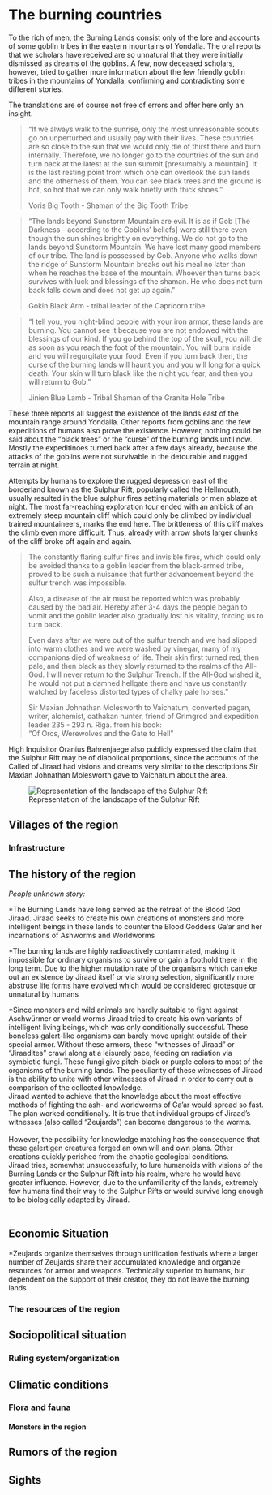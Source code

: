 # The burning countries

To the rich of men, the Burning Lands consist only of the lore and accounts of some goblin tribes in the eastern mountains of Yondalla. The oral reports that we scholars have received are so unnatural that they were initially dismissed as dreams of the goblins. A few, now deceased scholars, however, tried to gather more information about the few friendly goblin tribes in the mountains of Yondalla, confirming and contradicting some different stories.

The translations are of course not free of errors and offer here only an insight.

> "If we always walk to the sunrise, only the most unreasonable scouts go on unperturbed and usually pay with their lives. These countries are so close to the sun that we would only die of thirst there and burn internally. Therefore, we no longer go to the countries of the sun and turn back at the latest at the sun summit [presumably a mountain]. It is the last resting point from which one can overlook the sun lands and the otherness of them. You can see black trees and the ground is hot, so hot that we can only walk briefly with thick shoes."
>
> Voris Big Tooth - Shaman of the Big Tooth Tribe

> "The lands beyond Sunstorm Mountain are evil. It is as if Gob [The Darkness - according to the Goblins' beliefs] were still there even though the sun shines brightly on everything. We do not go to the lands beyond Sunstorm Mountain. We have lost many good members of our tribe. The land is possessed by Gob. Anyone who walks down the ridge of Sunstorm Mountain breaks out his meal no later than when he reaches the base of the mountain. Whoever then turns back survives with luck and blessings of the shaman. He who does not turn back falls down and does not get up again."
>
> Gokin Black Arm - tribal leader of the Capricorn tribe

> "I tell you, you night-blind people with your iron armor, these lands are burning. You cannot see it because you are not endowed with the blessings of our kind. If you go behind the top of the skull, you will die as soon as you reach the foot of the mountain. You will burn inside and you will regurgitate your food. Even if you turn back then, the curse of the burning lands will haunt you and you will long for a quick death. Your skin will turn black like the night you fear, and then you will return to Gob."
>
> Jinien Blue Lamb - Tribal Shaman of the Granite Hole Tribe

These three reports all suggest the existence of the lands east of the mountain range around Yondalla. Other reports from goblins and the few expeditions of humans also prove the existence. However, nothing could be said about the "black trees" or the "curse" of the burning lands until now. Mostly the expeditinoes turned back after a few days already, because the attacks of the goblins were not survivable in the detourable and rugged terrain at night.

Attempts by humans to explore the rugged depression east of the borderland known as the Sulphur Rift, popularly called the Hellmouth, usually resulted in the blue sulphur fires setting materials or men ablaze at night. The most far-reaching exploration tour ended with an anlbick of an extremely steep mountain cliff which could only be climbed by individual trained mountaineers, marks the end here. The brittleness of this cliff makes the climb even more difficult. Thus, already with arrow shots larger chunks of the cliff broke off again and again.

> The constantly flaring sulfur fires and invisible fires, which could only be avoided thanks to a goblin leader from the black-armed tribe, proved to be such a nuisance that further advancement beyond the sulfur trench was impossible.
>
> Also, a disease of the air must be reported which was probably caused by the bad air. Hereby after 3-4 days the people began to vomit and the goblin leader also gradually lost his vitality, forcing us to turn back.
>
> Even days after we were out of the sulfur trench and we had slipped into warm clothes and we were washed by vinegar, many of my companions died of weakness of life. Their skin first turned red, then pale, and then black as they slowly returned to the realms of the All-God. I will never return to the Sulphur Trench. If the All-God wished it, he would not put a damned hellgate there and have us constantly watched by faceless distorted types of chalky pale horses."
>
> Sir Maxian Johnathan Molesworth to Vaichatum, converted pagan, writer, alchemist, cathakan hunter, friend of Grimgrod and expedition leader 235 - 293 n. Riga. from his book:\
> "Of Orcs, Werewolves and the Gate to Hell"

High Inquisitor Oranius Bahrenjaege also publicly expressed the claim that the Sulphur Rift may be of diabolical proportions, since the accounts of the Called of Jiraad had visions and dreams very similar to the descriptions Sir Maxian Johnathan Molesworth gave to Vaichatum about the area.

![Representation of the landscape of the Sulphur Rift](Pictures/Flavor/Placeholder/jiraaddream.jpg "Representation of the landscape of the Sulphur Rift")

## Villages of the region

### Infrastructure

## The history of the region

*People unknown story:*

*The Burning Lands have long served as the retreat of the Blood God Jiraad. Jiraad seeks to create his own creations of monsters and more intelligent beings in these lands to counter the Blood Goddess Ga'ar and her incarnations of Ashworms and Worldworms

*The burning lands are highly radioactively contaminated, making it impossible for ordinary organisms to survive or gain a foothold there in the long term. Due to the higher mutation rate of the organisms which can eke out an existence by Jiraad itself or via strong selection, significantly more abstruse life forms have evolved which would be considered grotesque or unnatural by humans

*Since monsters and wild animals are hardly suitable to fight against Aschwürmer or world worms Jiraad tried to create his own variants of intelligent living beings, which was only conditionally successful. These boneless galert-like organisms can barely move upright outside of their special armor. Without these armors, these "witnesses of Jiraad" or "Jiraadites" crawl along at a leisurely pace, feeding on radiation via symbiotic fungi. These fungi give pitch-black or purple colors to most of the organisms of the burning lands. The peculiarity of these witnesses of Jiraad is the ability to unite with other witnesses of Jiraad in order to carry out a comparison of the collected knowledge. \
Jiraad wanted to achieve that the knowledge about the most effective methods of fighting the ash- and worldworms of Ga'ar would spread so fast. The plan worked conditionally. It is true that individual groups of Jiraad's witnesses (also called "Zeujards") can become dangerous to the worms.\
\
However, the possibility for knowledge matching has the consequence that these galertigen creatures forged an own will and own plans. Other creations quickly perished from the chaotic geological conditions.\
Jiraad tries, somewhat unsuccessfully, to lure humanoids with visions of the Burning Lands or the Sulphur Rift into his realm, where he would have greater influence. However, due to the unfamiliarity of the lands, extremely few humans find their way to the Sulphur Rifts or would survive long enough to be biologically adapted by Jiraad.\
\

## Economic Situation

*Zeujards organize themselves through unification festivals where a larger number of Zeujards share their accumulated knowledge and organize resources for armor and weapons. Technically superior to humans, but dependent on the support of their creator, they do not leave the burning lands

### The resources of the region

## Sociopolitical situation

### Ruling system/organization

## Climatic conditions

### Flora and fauna

#### Monsters in the region

## Rumors of the region

## Sights
